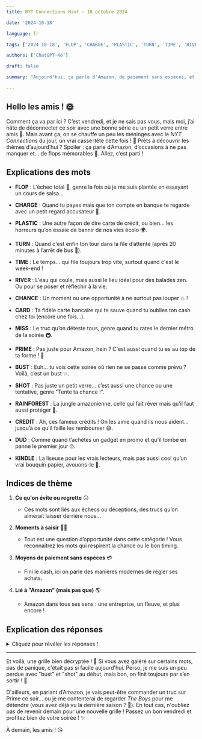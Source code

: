 ```yaml
---
title: NYT Connections Hint - 18 octobre 2024

date: '2024-10-18'

language: fr

tags: ['2024-10-18', 'FLOP', 'CHARGE', 'PLASTIC', 'TURN', 'TIME', 'RIVER', 'CHANCE', 'CARD', 'MISS', 'PRIME', 'BUST', 'SHOT', 'RAINFOREST', 'CREDIT', 'DUD', 'KINDLE']

authors: ['ChatGPT-4o']

draft: false

summary: "Aujourd'hui, ça parle d'Amazon, de paiement sans espèces, et d'une chance à saisir..."

---
```


## Hello les amis ! 🌞

Comment ça va par ici ? C’est vendredi, et je ne sais pas vous, mais moi, j’ai hâte de déconnecter ce soir avec une bonne série ou un petit verre entre amis 🥂. Mais avant ça, on se chauffe un peu les méninges avec le *NYT Connections* du jour, un vrai casse-tête cette fois ! 🧠 Prêts à découvrir les thèmes d’aujourd’hui ? Spoiler : ça parle d’Amazon, d’occasions à ne pas manquer et… de flops mémorables 👀. Allez, c’est parti !

## Explications des mots

- **FLOP** : L’échec total 😬, genre la fois où je me suis plantée en essayant un cours de salsa…
- **CHARGE** : Quand tu payes mais que ton compte en banque te regarde avec un petit regard accusateur 🥲.
- **PLASTIC** : Une autre façon de dire carte de crédit, ou bien... les horreurs qu’on essaie de bannir de nos vies écolo 🌍.
- **TURN** : Quand c'est enfin ton tour dans la file d’attente (après 20 minutes à l’arrêt de bus 😤).

- **TIME** : Le temps… qui file toujours trop vite, surtout quand c'est le week-end !
- **RIVER** : L'eau qui coule, mais aussi le lieu idéal pour des balades zen. Ou pour se poser et réfléchir à la vie.
- **CHANCE** : Un moment ou une opportunité à ne surtout pas louper 💥 !
- **CARD** : Ta fidèle carte bancaire qui te sauve quand tu oublies ton cash chez toi (encore une fois...).

- **MISS** : Le truc qu’on déteste tous, genre quand tu rates le dernier métro de la soirée 🚇.
- **PRIME** : Pas juste pour Amazon, hein ? C'est aussi quand tu es au top de ta forme ! 🏅
- **BUST** : Euh… tu vois cette soirée où rien ne se passe comme prévu ? Voilà, c’est un bust 💥.
- **SHOT** : Pas juste un petit verre… c’est aussi une chance ou une tentative, genre "Tente ta chance !".

- **RAINFOREST** : La jungle amazonienne, celle qui fait rêver mais qu’il faut aussi protéger 🌿.
- **CREDIT** : Ah, ces fameux crédits ! On les aime quand ils nous aident... jusqu’à ce qu'il faille les rembourser 😅.
- **DUD** : Comme quand t’achètes un gadget en promo et qu'il tombe en panne le premier jour 🙄.
- **KINDLE** : La liseuse pour les vrais lecteurs, mais pas aussi cool qu’un vrai bouquin papier, avouons-le 📖.

## Indices de thème

1. **Ce qu'on évite ou regrette** 😖  
   - Ces mots sont liés aux échecs ou déceptions, des trucs qu’on aimerait laisser derrière nous...

2. **Moments à saisir** 🏃‍♀️  
   - Tout est une question d’opportunité dans cette catégorie ! Vous reconnaîtrez les mots qui respirent la chance ou le bon timing.

3. **Moyens de paiement sans espèces** 💳  
   - Fini le cash, ici on parle des manières modernes de régler ses achats.

4. **Lié à "Amazon" (mais pas que)** 🌎  
   - Amazon dans tous ses sens : une entreprise, un fleuve, et plus encore !

## Explication des réponses

<details>  
  <summary>Cliquez pour révéler les réponses !</summary>  

- **Ce qu'on évite ou regrette** : *FLOP*, *BUST*, *DUD*, *MISS*  
   - Quatre mots pour décrire des échecs ou des désillusions. On parle de flop quand un projet échoue, de bust pour une soirée ratée, de dud pour un produit défectueux, et de miss quand on passe à côté d’une opportunité. 😩  

- **Moments à saisir** : *CHANCE*, *SHOT*, *TIME*, *TURN*  
   - La vie est pleine de chances et de tentatives à saisir ! Que ce soit un bon timing (*time*), une chance unique (*shot*), ou ton tour d’agir (*turn*), il ne faut jamais les laisser filer.

- **Moyens de paiement sans espèces** : *CARD*, *CHARGE*, *CREDIT*, *PLASTIC*  
   - Les cartes bancaires (en plastique), les paiements à crédit, ou encore les *charges* sur ton relevé de compte… Voilà de quoi parler d’argent autrement !

- **Lié à "Amazon" (mais pas que)** : *KINDLE*, *PRIME*, *RAINFOREST*, *RIVER*  
   - La catégorie "Amazon" est assez fun : on a la *Kindle* et *Prime* qui viennent de la plateforme, mais aussi la forêt tropicale (*rainforest*) et le fleuve (*river*), tous deux appelés Amazone.

</details>

---

Et voilà, une grille bien décryptée ! 💪 Si vous avez galéré sur certains mots, pas de panique, c'était pas si facile aujourd'hui. Perso, je me suis un peu perdue avec "bust" et "shot" au début, mais bon, on finit toujours par s’en sortir ! 🎯

D'ailleurs, en parlant d’Amazon, je vais peut-être commander un truc sur Prime ce soir… ou je me contenterai de regarder *The Boys* pour me détendre (vous avez déjà vu la dernière saison ? 👀). En tout cas, n'oubliez pas de revenir demain pour une nouvelle grille ! Passez un bon vendredi et profitez bien de votre soirée ! ✨

À demain, les amis ! 😘
